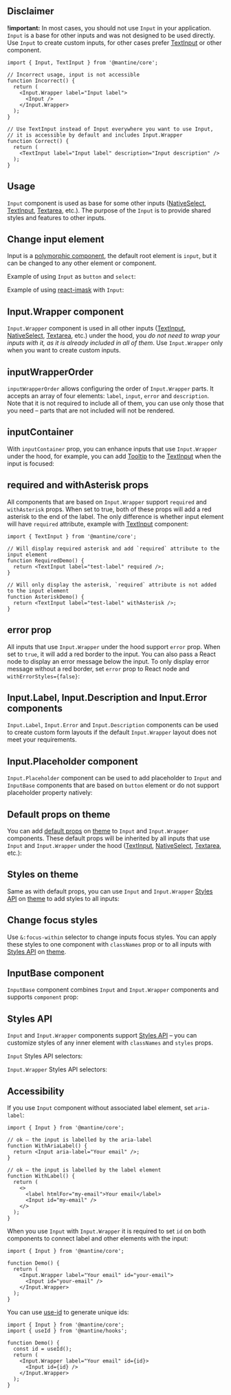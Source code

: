 

## Disclaimer

**!important:** In most cases, you should not use `Input` in your application.
`Input` is a base for other inputs and was not designed to be used directly.
Use `Input` to create custom inputs, for other cases prefer [TextInput](/core/text-input/)
or other component.

```tsx
import { Input, TextInput } from '@mantine/core';

// Incorrect usage, input is not accessible
function Incorrect() {
  return (
    <Input.Wrapper label="Input label">
      <Input />
    </Input.Wrapper>
  );
}

// Use TextInput instead of Input everywhere you want to use Input,
// it is accessible by default and includes Input.Wrapper
function Correct() {
  return (
    <TextInput label="Input label" description="Input description" />
  );
}
```

## Usage

`Input` component is used as base for some other inputs ([NativeSelect](/core/native-select/), [TextInput](/core/text-input/), [Textarea](/core/textarea/), etc.).
The purpose of the `Input` is to provide shared styles and features to other inputs.

<Demo data={InputDemos.usage} />

<InputSections component="Input" />

<Demo data={InputDemos.sections} />

## Change input element

Input is a [polymorphic component](/guides/polymorphic), the default root element is `input`,
but it can be changed to any other element or component.

Example of using `Input` as `button` and `select`:

<Demo data={InputDemos.component} />

Example of using [react-imask](https://github.com/uNmAnNeR/imaskjs/tree/master/packages/react-imask) with `Input`:

<Demo data={InputDemos.mask} />

## Input.Wrapper component

`Input.Wrapper` component is used in all other inputs
([TextInput](/core/text-input/), [NativeSelect](/core/native-select/), [Textarea](/core/textarea/), etc.)
under the hood, you _do not need to wrap your inputs with it, as it is already included in all of them_.
Use `Input.Wrapper` only when you want to create custom inputs.

<Demo data={InputDemos.wrapper} />

## inputWrapperOrder

`inputWrapperOrder` allows configuring the order of `Input.Wrapper` parts.
It accepts an array of four elements: `label`, `input`, `error` and `description`.
Note that it is not required to include all of them, you can use only those that you need
– parts that are not included will not be rendered.

<Demo data={InputDemos.inputWrapperOrder} />

## inputContainer

With `inputContainer` prop, you can enhance inputs that use `Input.Wrapper` under the hood,
for example, you can add [Tooltip](/core/tooltip/) to the [TextInput](/core/text-input/) when
the input is focused:

<Demo data={InputDemos.inputContainer} />

## required and withAsterisk props

All components that are based on `Input.Wrapper` support `required` and `withAsterisk` props.
When set to true, both of these props will add a red asterisk to the end of the label.
The only difference is whether input element will have `required` attribute, example with
[TextInput](/core/text-input/) component:

```tsx
import { TextInput } from '@mantine/core';

// Will display required asterisk and add `required` attribute to the input element
function RequiredDemo() {
  return <TextInput label="test-label" required />;
}

// Will only display the asterisk, `required` attribute is not added to the input element
function AsteriskDemo() {
  return <TextInput label="test-label" withAsterisk />;
}
```

## error prop

All inputs that use `Input.Wrapper` under the hood support `error` prop.
When set to `true`, it will add a red border to the input. You can also pass a React node to display
an error message below the input. To only display error message without a red border, set `error` prop
to React node and `withErrorStyles={false}`:

<Demo data={InputDemos.error} />

## Input.Label, Input.Description and Input.Error components

`Input.Label`, `Input.Error` and `Input.Description` components can be used to create custom
form layouts if the default `Input.Wrapper` layout does not meet your requirements.

<Demo data={InputDemos.compound} />

## Input.Placeholder component

`Input.Placeholder` component can be used to add placeholder to `Input` and `InputBase` components that are based on `button` element
or do not support placeholder property natively:

<Demo data={InputDemos.placeholder} />

## Default props on theme

You can add [default props](/theming/default-props/) on [theme](/theming/theme-object/)
to `Input` and `Input.Wrapper` components. These default props will be inherited by all inputs
that use `Input` and `Input.Wrapper` under the hood ([TextInput](/core/text-input/), [NativeSelect](/core/native-select/), [Textarea](/core/textarea/), etc.):

<Demo data={InputDemos.defaultProps} />

## Styles on theme

Same as with default props, you can use `Input` and `Input.Wrapper` [Styles API](/styles/styles-api/)
on [theme](/theming/theme-object/) to add styles to all inputs:

<Demo data={InputDemos.sharedStyles} />

## Change focus styles

Use `&:focus-within` selector to change inputs focus styles. You can apply these styles to
one component with `classNames` prop or to all inputs with [Styles API](/styles/styles-api/)
on [theme](/theming/theme-object/).

<Demo data={InputDemos.focusStyles} />

## InputBase component

`InputBase` component combines `Input` and `Input.Wrapper` components and supports `component` prop:

<Demo data={InputDemos.inputBase} />

## Styles API

`Input` and `Input.Wrapper` components support [Styles API](/styles/styles-api) –
you can customize styles of any inner element with `classNames` and `styles` props.

`Input` Styles API selectors:

<Demo data={InputDemos.stylesApi} />

`Input.Wrapper` Styles API selectors:

<Demo data={InputDemos.wrapperStylesApi} />

<GetElementRef component="Input" refType="input" />

## Accessibility

If you use `Input` component without associated label element, set `aria-label`:

```tsx
import { Input } from '@mantine/core';

// ok – the input is labelled by the aria-label
function WithAriaLabel() {
  return <Input aria-label="Your email" />;
}

// ok – the input is labelled by the label element
function WithLabel() {
  return (
    <>
      <label htmlFor="my-email">Your email</label>
      <Input id="my-email" />
    </>
  );
}
```

When you use `Input` with `Input.Wrapper` it is required to set `id` on both components
to connect label and other elements with the input:

```tsx
import { Input } from '@mantine/core';

function Demo() {
  return (
    <Input.Wrapper label="Your email" id="your-email">
      <Input id="your-email" />
    </Input.Wrapper>
  );
}
```

You can use [use-id](/hooks/use-id) to generate unique ids:

```tsx
import { Input } from '@mantine/core';
import { useId } from '@mantine/hooks';

function Demo() {
  const id = useId();
  return (
    <Input.Wrapper label="Your email" id={id}>
      <Input id={id} />
    </Input.Wrapper>
  );
}
```
